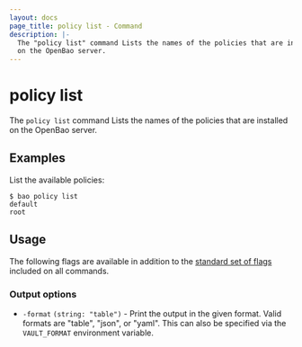 ```yaml
---
layout: docs
page_title: policy list - Command
description: |-
  The "policy list" command Lists the names of the policies that are installed
  on the OpenBao server.
---
```


# policy list

The `policy list` command Lists the names of the policies that are installed on
the OpenBao server.

## Examples

List the available policies:

```shell-session
$ bao policy list
default
root
```

## Usage

The following flags are available in addition to the [standard set of
flags](/docs/commands) included on all commands.

### Output options

- `-format` `(string: "table")` - Print the output in the given format. Valid
  formats are "table", "json", or "yaml". This can also be specified via the
  `VAULT_FORMAT` environment variable.
